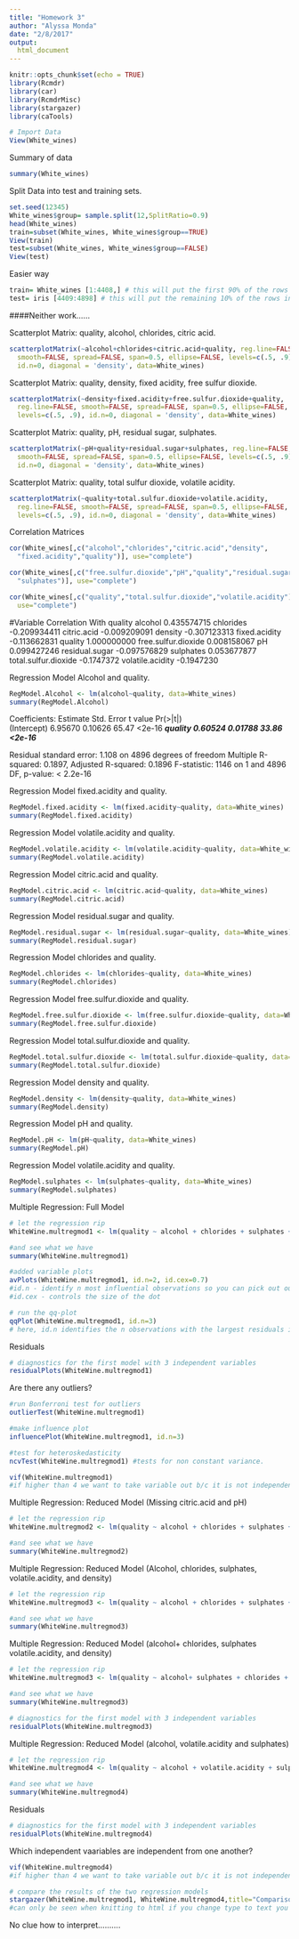 ```yaml
---
title: "Homework 3"
author: "Alyssa Monda"
date: "2/8/2017"
output: 
  html_document
---
```


```r
knitr::opts_chunk$set(echo = TRUE)
library(Rcmdr)
library(car)
library(RcmdrMisc)
library(stargazer)
library(caTools)
```


```r
# Import Data
View(White_wines)
```

Summary of data
```r
summary(White_wines)
```
Split Data into test and training sets. 
```r
set.seed(12345)
White_wines$group= sample.split(12,SplitRatio=0.9)
head(White_wines)
train=subset(White_wines, White_wines$group==TRUE)
View(train)
test=subset(White_wines, White_wines$group==FALSE)
View(test)
```
Easier way 
```r
train= White_wines [1:4408,] # this will put the first 90% of the rows into the training set
test= iris [4409:4898] # this will put the remaining 10% of the rows into the test set
```
####Neither work......

Scatterplot Matrix: quality, alcohol, chlorides, citric acid.


```r
scatterplotMatrix(~alcohol+chlorides+citric.acid+quality, reg.line=FALSE, 
  smooth=FALSE, spread=FALSE, span=0.5, ellipse=FALSE, levels=c(.5, .9), 
  id.n=0, diagonal = 'density', data=White_wines)
```
Scatterplot Matrix: quality, density, fixed acidity, free sulfur dioxide. 

```r
scatterplotMatrix(~density+fixed.acidity+free.sulfur.dioxide+quality, 
  reg.line=FALSE, smooth=FALSE, spread=FALSE, span=0.5, ellipse=FALSE, 
  levels=c(.5, .9), id.n=0, diagonal = 'density', data=White_wines)
```

Scatterplot Matrix: quality, pH, residual sugar, sulphates. 

```r
scatterplotMatrix(~pH+quality+residual.sugar+sulphates, reg.line=FALSE, 
  smooth=FALSE, spread=FALSE, span=0.5, ellipse=FALSE, levels=c(.5, .9), 
  id.n=0, diagonal = 'density', data=White_wines)
```

Scatterplot Matrix: quality, total sulfur dioxide, volatile acidity.

```r
scatterplotMatrix(~quality+total.sulfur.dioxide+volatile.acidity, 
  reg.line=FALSE, smooth=FALSE, spread=FALSE, span=0.5, ellipse=FALSE, 
  levels=c(.5, .9), id.n=0, diagonal = 'density', data=White_wines)
```
Correlation Matrices
```r
cor(White_wines[,c("alcohol","chlorides","citric.acid","density",
  "fixed.acidity","quality")], use="complete")
```
```r
cor(White_wines[,c("free.sulfur.dioxide","pH","quality","residual.sugar",
  "sulphates")], use="complete")
```
```r
cor(White_wines[,c("quality","total.sulfur.dioxide","volatile.acidity")], 
  use="complete")
```
#Variable           Correlation With quality
alcohol               0.435574715
chlorides            -0.209934411
citric.acid          -0.009209091
density              -0.307123313
fixed.acidity        -0.113662831
quality               1.000000000
free.sulfur.dioxide   0.008158067
pH                    0.099427246
residual.sugar       -0.097576829
sulphates             0.053677877
total.sulfur.dioxide -0.1747372
volatile.acidity     -0.1947230


Regression Model Alcohol and quality. 

```r
RegModel.Alcohol <- lm(alcohol~quality, data=White_wines)
summary(RegModel.Alcohol)
```
Coefficients:
            Estimate Std. Error t value Pr(>|t|)    
(Intercept)  6.95670    0.10626   65.47   <2e-16 ***
quality      0.60524    0.01788   33.86   <2e-16 ***

Residual standard error: 1.108 on 4896 degrees of freedom
Multiple R-squared:  0.1897,	Adjusted R-squared:  0.1896 
F-statistic:  1146 on 1 and 4896 DF,  p-value: < 2.2e-16

Regression Model fixed.acidity and quality.

```r
RegModel.fixed.acidity <- lm(fixed.acidity~quality, data=White_wines)
summary(RegModel.fixed.acidity)
```
Regression Model volatile.acidity and quality.
```r
RegModel.volatile.acidity <- lm(volatile.acidity~quality, data=White_wines)
summary(RegModel.volatile.acidity)
```
Regression Model citric.acid and quality.
```r
RegModel.citric.acid <- lm(citric.acid~quality, data=White_wines)
summary(RegModel.citric.acid)
```

Regression Model residual.sugar and quality.
```r
RegModel.residual.sugar <- lm(residual.sugar~quality, data=White_wines)
summary(RegModel.residual.sugar)
```

Regression Model chlorides and quality.
```r
RegModel.chlorides <- lm(chlorides~quality, data=White_wines)
summary(RegModel.chlorides)
```

Regression Model free.sulfur.dioxide and quality.
```r
RegModel.free.sulfur.dioxide <- lm(free.sulfur.dioxide~quality, data=White_wines)
summary(RegModel.free.sulfur.dioxide)
```

Regression Model total.sulfur.dioxide and quality.
```r
RegModel.total.sulfur.dioxide <- lm(total.sulfur.dioxide~quality, data=White_wines)
summary(RegModel.total.sulfur.dioxide)
```

Regression Model density and quality.
```r
RegModel.density <- lm(density~quality, data=White_wines)
summary(RegModel.density)
```

Regression Model pH and quality.
```r
RegModel.pH <- lm(pH~quality, data=White_wines)
summary(RegModel.pH)
```

Regression Model volatile.acidity and quality.
```r
RegModel.sulphates <- lm(sulphates~quality, data=White_wines)
summary(RegModel.sulphates)
```

Multiple Regression: Full Model 
```r
# let the regression rip
WhiteWine.multregmod1 <- lm(quality ~ alcohol + chlorides + sulphates + total.sulfur.dioxide + volatile.acidity + density + pH + fixed.acidity + free.sulfur.dioxide + citric.acid, data= White_wines)

#and see what we have
summary(WhiteWine.multregmod1)
```

```r

#added variable plots
avPlots(WhiteWine.multregmod1, id.n=2, id.cex=0.7)
#id.n - identify n most influential observations so you can pick out outlier values labeling them as farmers babysitters etc
#id.cex - controls the size of the dot
```


```r

# run the qq-plot
qqPlot(WhiteWine.multregmod1, id.n=3)
# here, id.n identifies the n observations with the largest residuals in absolute value
```

Residuals
```r
# diagnostics for the first model with 3 independent variables
residualPlots(WhiteWine.multregmod1)

```
Are there any outliers?

```r
 
#run Bonferroni test for outliers
outlierTest(WhiteWine.multregmod1)
```
```r
#make influence plot
influencePlot(WhiteWine.multregmod1, id.n=3)
```

```r
#test for heteroskedasticity
ncvTest(WhiteWine.multregmod1) #tests for non constant variance. 
```
```r
vif(WhiteWine.multregmod1)
#if higher than 4 we want to take variable out b/c it is not independent and highly correlates with something in there 
```



Multiple Regression: Reduced Model (Missing citric.acid and pH)
```r
# let the regression rip
WhiteWine.multregmod2 <- lm(quality ~ alcohol + chlorides + sulphates + total.sulfur.dioxide + volatile.acidity + density + fixed.acidity + free.sulfur.dioxide, data= White_wines)

#and see what we have
summary(WhiteWine.multregmod2)
```

Multiple Regression: Reduced Model (Alcohol, chlorides, sulphates, volatile.acidity, and density)
```r
# let the regression rip
WhiteWine.multregmod3 <- lm(quality ~ alcohol + chlorides + sulphates + volatile.acidity + density, data= White_wines)

#and see what we have
summary(WhiteWine.multregmod3)
```

Multiple Regression: Reduced Model (alcohol+ chlorides, sulphates volatile.acidity, and density)
```r
# let the regression rip
WhiteWine.multregmod3 <- lm(quality ~ alcohol+ sulphates + chlorides + volatile.acidity + density, data= White_wines)

#and see what we have
summary(WhiteWine.multregmod3)
```

```r
# diagnostics for the first model with 3 independent variables
residualPlots(WhiteWine.multregmod3)

```
Multiple Regression: Reduced Model (alcohol, volatile.acidity and sulphates)
```r
# let the regression rip
WhiteWine.multregmod4 <- lm(quality ~ alcohol + volatile.acidity + sulphates, data= White_wines)

#and see what we have
summary(WhiteWine.multregmod4)
```
Residuals
```r
# diagnostics for the first model with 3 independent variables
residualPlots(WhiteWine.multregmod4)

```


Which independent vaariables are independent from one another? 

```r
vif(WhiteWine.multregmod4)
#if higher than 4 we want to take variable out b/c it is not independent and highly correlates with something in there 
```


```r
# compare the results of the two regression models
stargazer(WhiteWine.multregmod1, WhiteWine.multregmod4,title="Comparison of 2 Regression outputs",type="text",align=TRUE)
#can only be seen when knitting to html if you change type to text you can see the table now type=html or text or latek as options
```


No clue how to interpret..........
